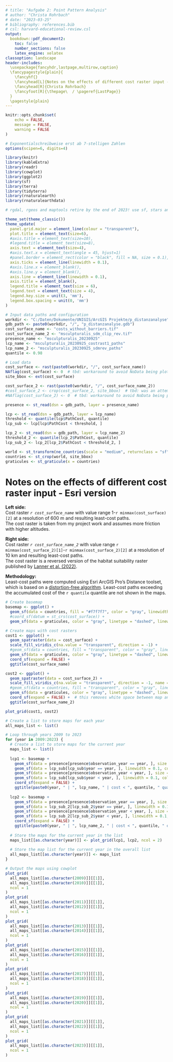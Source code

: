 ```yaml
---
# title: "Aufgabe 2: Point Pattern Analysis"
# author: "Christa Rohrbach"
# date: "2023-03-25"
# bibliography: references.bib
# csl: harvard-educational-review.csl
output:
  bookdown::pdf_document2:
    toc: false
    number_sections: false
    latex_engine: xelatex
classoption: landscape
header-includes:
  \usepackage{fancyhdr,lastpage,multirow,caption}
  \fancypagestyle{plain}{
    \fancyhf{}
    \fancyhead[L]{Notes on the effects of different cost raster input - open-source version}
    \fancyhead[R]{Christa Rohrbach}
    \fancyfoot[R]{\thepage\  / \pageref{LastPage}}
  }
  \pagestyle{plain}
---
```


```r
knitr::opts_chunk$set(
    echo = FALSE,
    message = FALSE,
    warning = FALSE
)

# Exponentialschreibweise erst ab 7-stelligen Zahlen
options(scipen=6, digits=4)

library(knitr)
library(kableExtra)
library(readr)
library(cowplot)
library(ggplot2)
library(sf)
library(terra)
library(tidyterra)
library(rnaturalearth)
library(rnaturalearthdata)

# rgdal, rgeos and maptools retire by the end of 2023! use sf, stars and terra!

theme_set(theme_classic())
theme_update(
  panel.grid.major = element_line(colour = "transparent"),
  plot.title = element_text(size=6),
  #axis.title = element_text(size=10),
  #legend.title = element_text(size=8),
  axis.text = element_text(size=4),
  #axis.text.x = element_text(angle = 45, hjust=1)
  #panel.border = element_rect(color = "black", fill = NA, size = 0.1),
  axis.ticks = element_line(linewidth = 0.1),
  #axis.line.x = element_blank(),
  #axis.line.y = element_blank(),
  axis.line = element_line(linewidth = 0.1),
  axis.title = element_blank(),
  legend.title = element_text(size = 6),
  legend.text = element_text(size = 4),
  legend.key.size = unit(3, 'mm'),
  legend.box.spacing = unit(0, 'mm')
)
```

```r
# Input data paths and configuration
workdir <- "C:/Daten/Dokumente/UNIGIS/ArcGIS Projekte/p_distanzanalyse"
gdb_path <- paste0(workdir, "/", "p_distanzanalyse.gdb")
cost_surface_name <- "costs_without_barriers.tif"
cost_surface_name_2 <- "msculpturalis_sdm_clip_rev.tif"
presence_name <- "msculpturalis_20230925"
lcp_name <- "msculpturalis_20230925_costrast1_paths"
lcp_name_2 <- "msculpturalis_20230925_sdmrev_paths"
quantile <- 0.98

# Load data
cost_surface <- rast(paste0(workdir, "/", cost_surface_name))
NAflag(cost_surface) <- 0  # tbd: workaround to avoid NoData being plotted
site_bbox <- ext(cost_surface)

cost_surface_2 <- rast(paste0(workdir, "/", cost_surface_name_2))
#cost_surface_2 <- crop(cost_surface_2, site_bbox)  # tbd: was an attempt to crop second raster to extent of first, but same CRS needed
#NAflag(cost_surface_2) <- 0  # tbd: workaround to avoid NoData being plotted

presence <- st_read(dsn = gdb_path, layer = presence_name)

lcp <- st_read(dsn = gdb_path, layer = lcp_name)
threshold <- quantile(lcp$PathCost, quantile)
lcp_sub <- lcp[lcp$PathCost < threshold, ]

lcp_2 <- st_read(dsn = gdb_path, layer = lcp_name_2)
threshold_2 <- quantile(lcp_2$PathCost, quantile)
lcp_sub_2 <- lcp_2[lcp_2$PathCost < threshold_2, ]

world <- st_transform(ne_countries(scale = "medium", returnclass = "sf"), crs(cost_surface))
countries <- st_crop(world, site_bbox)
graticules <- st_graticule(x = countries)
```

# Notes on the effects of different cost raster input - Esri version

**Left side:**  
Cost raster *`r cost_surface_name`* with value range 1-`r minmax(cost_surface)[2]` at a resolution of 600 m and resulting least-cost paths.  
The cost raster is taken from my project work and assumes more friction with higher altitudes.

**Right side:**  
Cost raster *`r cost_surface_name_2`* with value range `r minmax(cost_surface_2)[1]`-`r minmax(cost_surface_2)[2]` at a resolution of 10 km and resulting least-cost paths.  
The cost raster is a reversed version of the habitat suitability raster published by [Lanner et al. (2022)](https://doi.org/10.1016/j.scitotenv.2022.154246).

**Methodology:**  
Least-cost paths were computed using Esri ArcGIS Pro's Distance toolset, which is based on a [distortion-free algorithm](https://pro.arcgis.com/en/pro-app/latest/tool-reference/spatial-analyst/distance-accumulation-algorithm.htm).
Least-cost paths exceeding the accumulated cost of the `r quantile` quantile are not shown in the maps.

```r
# Create basemap
basemap <- ggplot() +
  geom_sf(data = countries, fill = "#f7f7f7", color = "gray", linewidth = 0.1) +
  #coord_sf(datum = st_crs(cost_surface)) +
  geom_sf(data = graticules, color = "gray", linetype = "dashed", linewidth = 0.1)
```

```r
# Create maps with cost rasters
cost1 <- ggplot() +
  geom_spatraster(data = cost_surface) +
  scale_fill_viridis_c(na.value = "transparent", direction = -1) +
  #geom_sf(data = countries, fill = "transparent", color = "gray", linewidth = 0.1) +
  geom_sf(data = graticules, color = "gray", linetype = "dashed", linewidth = 0.1) +
  coord_sf(expand = FALSE) +
  ggtitle(cost_surface_name)

cost2 <- ggplot() +
  geom_spatraster(data = cost_surface_2) +
  scale_fill_viridis_c(na.value = "transparent", direction = -1, name = "value (rev.)") +
  #geom_sf(data = countries, fill = "transparent", color = "gray", linewidth = 0.1) +
  geom_sf(data = graticules, color = "gray", linetype = "dashed", linewidth = 0.1) +
  coord_sf(expand = FALSE) +  # this removes white space between map and axes
  ggtitle(cost_surface_name_2)

plot_grid(cost1, cost2)
```

```r
# Create a list to store maps for each year
all_maps_list <- list()

# Loop through years 2009 to 2023
for (year in 2009:2023) {
  # Create a list to store maps for the current year
  maps_list <- list()
  
  lcp1 <- basemap +
    geom_sf(data = presence[presence$observation_year == year, ], size = 0.1, color = "red") +
    geom_sf(data = lcp_sub[lcp_sub$year == year, ], linewidth = 0.1, color = "red") +
    geom_sf(data = presence[presence$observation_year < year, ], size = 0.1, color = "#3b55ff") +
    geom_sf(data = lcp_sub[lcp_sub$year < year, ], linewidth = 0.1, color = "#3b55ff") +
    coord_sf(expand = FALSE) +
    ggtitle(paste0(year, " | ", lcp_name, " | cost < ", quantile, " quantile (", threshold, ")"))
  
  lcp2 <- basemap +
    geom_sf(data = presence[presence$observation_year == year, ], size = 0.1, color = "red") +
    geom_sf(data = lcp_sub_2[lcp_sub_2$year == year, ], linewidth = 0.1, color = "red") +
    geom_sf(data = presence[presence$observation_year < year, ], size = 0.1, color = "#3b55ff") +
    geom_sf(data = lcp_sub_2[lcp_sub_2$year < year, ], linewidth = 0.1, color = "#3b55ff") +
    coord_sf(expand = FALSE) +
    ggtitle(paste0(year, " | ", lcp_name_2, " | cost < ", quantile, " quantile (", threshold_2, ")"))
  
  # Store the maps for the current year in the list
  maps_list[[as.character(year)]] <- plot_grid(lcp1, lcp2, ncol = 2)
  
  # Store the map list for the current year in the overall list
  all_maps_list[[as.character(year)]] <- maps_list
}

# Output the maps using cowplot
plot_grid(
  all_maps_list[[as.character(2009)]][[1]],
  all_maps_list[[as.character(2010)]][[1]],
  ncol = 1
)
plot_grid(
  all_maps_list[[as.character(2011)]][[1]],
  all_maps_list[[as.character(2012)]][[1]],
  ncol = 1
)
plot_grid(
  all_maps_list[[as.character(2013)]][[1]],
  all_maps_list[[as.character(2014)]][[1]],
  ncol = 1
)
plot_grid(
  all_maps_list[[as.character(2015)]][[1]],
  all_maps_list[[as.character(2016)]][[1]],
  ncol = 1
)
plot_grid(
  all_maps_list[[as.character(2017)]][[1]],
  all_maps_list[[as.character(2018)]][[1]],
  ncol = 1
)
plot_grid(
  all_maps_list[[as.character(2019)]][[1]],
  all_maps_list[[as.character(2020)]][[1]],
  ncol = 1
)
plot_grid(
  all_maps_list[[as.character(2021)]][[1]],
  all_maps_list[[as.character(2022)]][[1]],
  ncol = 1
)
plot_grid(
  all_maps_list[[as.character(2023)]][[1]],
  ncol = 1
)
```
